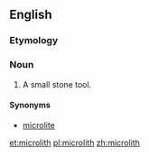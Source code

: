 ==English==
===Etymology===
{{confix|micro|lith}}

===Noun===
{{wikipedia}}
{{en-noun}}
# {{context|archaeology}} A small stone tool.

====Synonyms====
* [[microlite]]

[[et:microlith]]
[[pl:microlith]]
[[zh:microlith]]